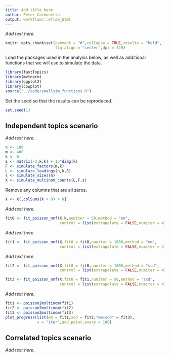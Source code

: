 ```yaml
---
title: Add title here
author: Peter Carbonetto
output: workflowr::wflow_html
---
```


*Add text here.*

```r
knitr::opts_chunk$set(comment = "#",collapse = TRUE,results = "hold",
                      fig.align = "center",dpi = 120)
```

Load the packages used in the analysis below, as well as additional
functions that we will use to simulate the data.

```r
library(fastTopics)
library(mvtnorm)
library(ggplot2)
library(cowplot)
source("../code/smallsim_functions.R")
```

Set the seed so that the results can be reproduced.

```r
set.seed(1)
```

Independent topics scenario
---------------------------

*Add text here.*

```r
n <- 100
m <- 400
k <- 6
S <- matrix(-2,k,k) + 13*diag(k)
F <- simulate_factors(m,k)
L <- simulate_loadings(n,k,S)
s <- simulate_sizes(n)
X <- simulate_multinom_counts(L,F,s)
```

Remove any columns that are all zeros.

```r
X <- X[,colSums(X > 0) > 0]
```

*Add text here.*

```r
fit0 <- fit_poisson_nmf(X,k,numiter = 50,method = "em",
                        control = list(extrapolate = FALSE,numiter = 4))
```

*Add text here.*

```r
fit1 <- fit_poisson_nmf(X,fit0 = fit0,numiter = 1000,method = "em",
                        control = list(extrapolate = FALSE,numiter = 4))
```

*Add text here.*

```r
fit2 <- fit_poisson_nmf(X,fit0 = fit0,numiter = 1000,method = "scd",
                        control = list(extrapolate = FALSE,numiter = 4))
```

```r
fit3 <- fit_poisson_nmf(X,fit0 = fit1,numiter = 50,method = "scd",
                        control = list(extrapolate = FALSE,numiter = 4))
```

*Add text here.*

```r
fit1 <- poisson2multinom(fit1)
fit2 <- poisson2multinom(fit2)
fit3 <- poisson2multinom(fit3)
plot_progress(list(em = fit1,scd = fit2,"em+scd" = fit3),
              x = "iter",add.point.every = 100)
```

Correlated topics scenario
--------------------------

*Add text here.*

```r
```

